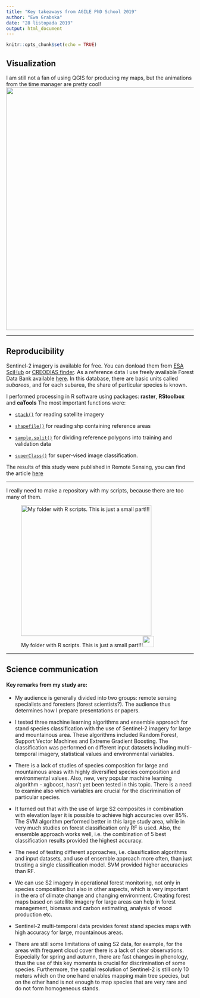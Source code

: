 ```yaml
---
title: "Key takeaways from AGILE PhD School 2019"
author: "Ewa Grabska"
date: "28 listopada 2019"
output: html_document
---
```


```r
knitr::opts_chunk$set(echo = TRUE)
```

## Visualization
I am still not a fan of using QGIS for producing my maps, but the animations from the time manager are pretty cool!
<center>
![](gif_Arctic.gif){width=650px}
</center>
***
## Reproducibility

Sentinel-2 imagery is available for free. You can donload them from [ESA SciHub](https://scihub.copernicus.eu/) or [CREODIAS finder](https://finder.creodias.eu/).
As a reference data I use freely available Forest Data Bank available [here](https://www.bdl.lasy.gov.pl/portal/udostepnianie-en).
In this database, there are basic units called _subareas_, and for each subarea, the share of particular species is known. 

I performed processing in R software using packages: **raster**, **RStoolbox** and **caTools**
The most important functions were:


* [`stack()`](https://www.rdocumentation.org/packages/raster/versions/3.0-7/topics/stack) for reading satellite imagery

* [`shapefile()`](https://www.rdocumentation.org/packages/raster/versions/3.0-7/topics/shapefile) for reading shp containing reference areas

* [`sample.split()`](https://www.rdocumentation.org/packages/caTools/versions/1.17.1/topics/sample.split) for dividing reference polygons into training and validation data

* [`superClass()`](https://www.rdocumentation.org/packages/RStoolbox/versions/0.2.6/topics/superClass) for super-vised image classification. 

The results of this study were published in Remote Sensing, you can find the article [here](https://www.mdpi.com/2072-4292/11/10/1197/htm)

***

I really need to make a repository with my scripts, because there are too many of them.

![My folder with R scripts. This is just a small part!!!![](72-512.png){width=30px}](scripts.png){width=350px}




***
## Science communication
#### Key remarks from my study are:

* My audience is generally divided into two groups: remote sensing specialists and foresters (forest scientists?). The audience thus determines how I prepare presentations or papers. 

* I tested three machine learning algorithms and ensemble approach for stand species classification with the use of Sentinel-2 imagery for large and mountainous area. These algorithms included Random Forest, Support Vector Machines and Extreme Gradient Boosting. The classification was performed on different input datasets including multi-temporal imagery, statistical values and environmental variables.

* There is a lack of studies of species composition for large and mountainous areas with highly diversified species composition and environmental values. Also, new, very popular machine learning algorithm - xgboost, hasn't yet been tested in this topic. There is a need to examine also which variables are crucial for the discrimination of particular species.

* It turned out that with the use of large S2 composites in combination with elevation layer it is possible to achieve high accuracies over 85%. The SVM algorithm performed better in this large study area, while in very much studies on forest classification only RF is used. Also, the ensemble approach works well, i.e. the combination of 5 best classification results provided the highest accuracy.

* The need of testing different approaches, i.e. classification algorithms and input datasets, and use of ensemble approach more often, than just trusting a single classification model. SVM provided higher accuracies than RF.

* We can use S2 imagery in operational forest monitoring, not only in species composition but also in other aspects, which is very important in the era of climate change and changing environment. Creating forest maps based on satellite imagery for large areas can help in forest management, biomass and carbon estimating, analysis of wood production etc.

* Sentinel-2 multi-temporal data provides forest stand species maps with high accuracy for large, mountainous areas.

* There are still some limitations of using S2 data, for example, for the areas with frequent cloud cover there is a lack of clear observations. Especially for spring and autumn, there are fast changes in phenology, thus the use of this key moments is crucial for discrimination of some species. Furthermore, the spatial resolution of Sentinel-2 is still only 10 meters which on the one hand enables mapping main tree species, but on the other hand is not enough to map species that are very rare and do not form homogeneous stands. 

